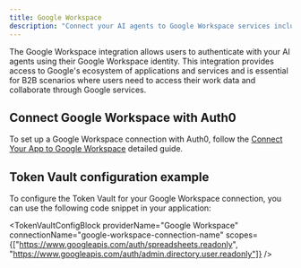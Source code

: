 ```yaml
---
title: Google Workspace
description: "Connect your AI agents to Google Workspace services including Gmail, Calendar, Sheets, Drive, and more."
---
```



The Google Workspace integration allows users to authenticate with your AI agents using their Google Workspace identity. This integration provides access to Google's ecosystem of applications and services and is essential for B2B scenarios where users need to access their work data and collaborate through Google services.

## Connect Google Workspace with Auth0

To set up a Google Workspace connection with Auth0, follow the [Connect Your App to Google Workspace](https://auth0.com/docs/authenticate/identity-providers/enterprise-identity-providers/google-apps) detailed guide.

<IntegrationInfoBlock providerName="Google Workspace" />

## Token Vault configuration example

To configure the Token Vault for your Google Workspace connection, you can use the following code snippet in your application:

<TokenVaultConfigBlock
  providerName="Google Workspace"
  connectionName="google-workspace-connection-name"
  scopes={["https://www.googleapis.com/auth/spreadsheets.readonly", "https://www.googleapis.com/auth/admin.directory.user.readonly"]}
 />

<NextStepsBlock />

